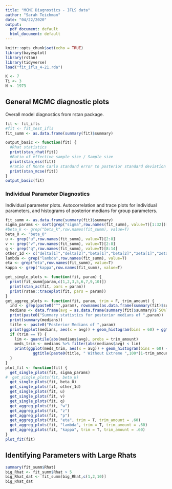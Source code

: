 ```yaml
---
title: "MCMC Diagnostics - IFLS data"
author: "Sarah Teichman"
date: "04/22/2020"
output:
  pdf_document: default
  html_document: default
---
```


```r
knitr::opts_chunk$set(echo = TRUE)
library(bayesplot)
library(rstan)
library(tidyverse)
load("fit_ifls_4-21.rda")
```

```r
K <- 7
Ti <- 3
N <- 1973
```

## General MCMC diagnostic plots 

Overall model diagnostics from rstan package. 

```r
fit <- fit_ifls
#fit <- fit_test_ifls
fit_summ <- as.data.frame(summary(fit)$summary)
```

```r
output_basic <- function(fit) {
  #Rhat statistics 
  print(stan_rhat(fit))
  #Ratio of effective sample size / Sample size 
  print(stan_ess(fit))
  #ratio of Monte Carlo standard error to posterior standard deviation 
  print(stan_mcse(fit))
}
output_basic(fit)
```

### Individual Parameter Diagnostics 

Individual parameter plots. Autocorrelation and trace plots for individual parameters, and histograms of posterior medians for group parameters. 

```r
fit_summ <- as.data.frame(summary(fit)$summary)
sigma_params <- sort(grep("sigma",row.names(fit_summ), value=T)[1:32])[1:16]
#beta_k <- grep("beta_k",row.names(fit_summ), value=T)
beta_0 <- "beta_0"
u <- grep("u",row.names(fit_summ), value=T)[2:8]
v <- grep("v",row.names(fit_summ), value=T)[2:8]
q <- grep("q",row.names(fit_summ), value=T)[8:14]
other_1d <- c("delta[1]","delta[2]","beta[1]","beta[2]","zeta[1]","zeta[2]")
lambda <- grep("lambda",row.names(fit_summ), value=T)
eta <- grep("eta",row.names(fit_summ), value=T)
kappa <- grep("kappa",row.names(fit_summ), value=T)
```

```r
get_single_plots <- function(fit, param) { 
  print(fit_summ[param,c(1,2,3,5,6,7,9,10)])
  print(stan_ac(fit, pars = param))
  print(rstan::traceplot(fit, pars = param))
} 
get_aggreg_plots <- function(fit, param, trim = F, trim_amount) {
  ind <- grep(paste0("^",param), rownames(as.data.frame(summary(fit)$summary)))
  medians <- data.frame(avg = as.data.frame(summary(fit)$summary)$`50%`[ind])
  print(paste0("Summary statistics for posterior medians of ",param))
  print(summary(medians))
  title <- paste0("Posterior Medians of ",param)
  print(ggplot(medians, aes(x = avg)) + geom_histogram(bins = 60) + ggtitle(title))
  if (trim == T) {
    lim <- quantile(abs(medians$avg), probs = trim_amount)
    meds_trim <- medians %>% filter(abs(medians$avg) < lim)
    print(ggplot(meds_trim, aes(x = avg)) + geom_histogram(bins = 60) + 
            ggtitle(paste0(title, " Without Extreme ",100*(1-trim_amount),"%")))
  }
}
plot_fit <- function(fit) {
  get_single_plots(fit, sigma_params)
#  get_single_plots(fit, beta_k)
  get_single_plots(fit, beta_0)
  get_single_plots(fit, other_1d)
  get_single_plots(fit, u)
  get_single_plots(fit, v)
  get_single_plots(fit, q)
  get_aggreg_plots(fit, "w")
  get_aggreg_plots(fit, "z")
  get_aggreg_plots(fit, "p")
  get_aggreg_plots(fit, "eta", trim = T, trim_amount = .60)
  get_aggreg_plots(fit, "lambda", trim = T, trim_amount = .60)
  get_aggreg_plots(fit, "kappa", trim = T, trim_amount = .60)
}
plot_fit(fit)
```

## Identifying Parameters with Large Rhats

```r
summary(fit_summ$Rhat)
big_Rhat <- fit_summ$Rhat > 5
big_Rhat_dat <- fit_summ[big_Rhat,c(1,2,10)]
big_Rhat_dat
```
